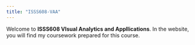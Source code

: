 ```yaml
---
title: "ISSS608-VAA"
---
```


Welcome to **ISSS608 VIsual Analytics and Appllications**. In the website, you will find my coursework prepared for this course.
